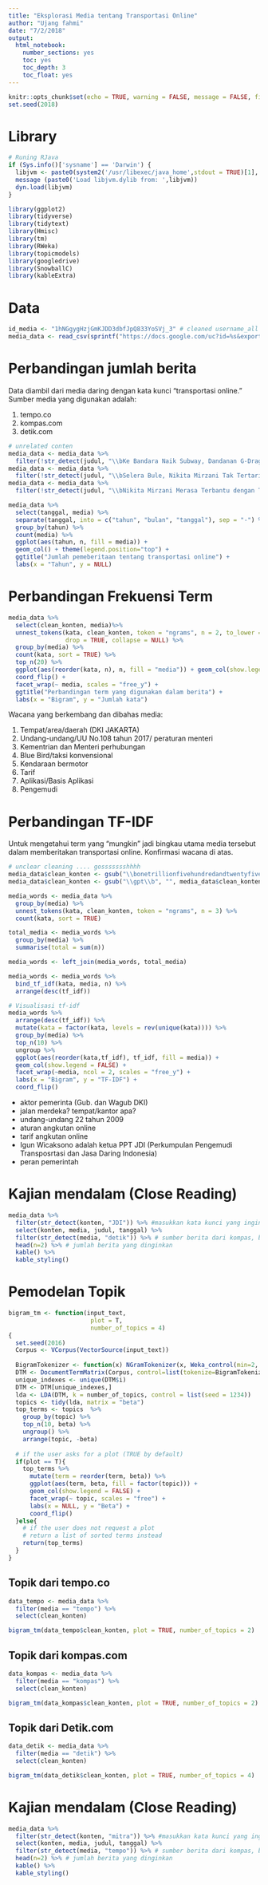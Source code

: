 ```yaml
---
title: "Eksplorasi Media tentang Transportasi Online"
author: "Ujang fahmi"
date: "7/2/2018"
output: 
  html_notebook:
    number_sections: yes
    toc: yes
    toc_depth: 3
    toc_float: yes
---
```


```r
knitr::opts_chunk$set(echo = TRUE, warning = FALSE, message = FALSE, fig.pos = "h")
set.seed(2018)
```

# Library

```r
# Runing RJava
if (Sys.info()['sysname'] == 'Darwin') {
  libjvm <- paste0(system2('/usr/libexec/java_home',stdout = TRUE)[1],'/jre/lib/server/libjvm.dylib')
  message (paste0('Load libjvm.dylib from: ',libjvm))
  dyn.load(libjvm)
}

library(ggplot2)
library(tidyverse)
library(tidytext)
library(Hmisc)
library(tm)
library(RWeka)
library(topicmodels)
library(googledrive)
library(SnowballC)
library(kableExtra)
```

# Data

```r
id_media <- "1hNGgygHzjGmKJDD3dbfJpQ833YoSVj_3" # cleaned username_all 
media_data <- read_csv(sprintf("https://docs.google.com/uc?id=%s&export=download", id_media))
```

# Perbandingan jumlah berita
Data diambil dari media daring dengan kata kunci "transportasi online." Sumber media yang digunakan adalah:

1. tempo.co
2. kompas.com
3. detik.com

```r
# unrelated conten
media_data <- media_data %>%
  filter(!str_detect(judul, "\\bKe Bandara Naik Subway, Dandanan G-Dragon Mirip Teroris?\\b"))
media_data <- media_data %>%
  filter(!str_detect(judul, "\\bSelera Bule, Nikita Mirzani Tak Tertarik Pilot Tampan Mantan Pacar Kahiyang\\b"))
media_data <- media_data %>%
  filter(!str_detect(judul, "\\bNikita Mirzani Merasa Terbantu dengan Transportasi Online\\b"))

media_data %>%
  select(tanggal, media) %>% 
  separate(tanggal, into = c("tahun", "bulan", "tanggal"), sep = "-") %>%
  group_by(tahun) %>%
  count(media) %>%
  ggplot(aes(tahun, n, fill = media)) +
  geom_col() + theme(legend.position="top") +
  ggtitle("Jumlah pemeberitaan tentang transportasi online") +
  labs(x = "Tahun", y = NULL)
```

# Perbandingan Frekuensi Term
```r
media_data %>%
  select(clean_konten, media)%>%
  unnest_tokens(kata, clean_konten, token = "ngrams", n = 2, to_lower = TRUE, 
                drop = TRUE, collapse = NULL) %>%
  group_by(media) %>%
  count(kata, sort = TRUE) %>%
  top_n(20) %>%
  ggplot(aes(reorder(kata, n), n, fill = "media")) + geom_col(show.legend = FALSE) + 
  coord_flip() + 
  facet_wrap(~ media, scales = "free_y") +
  ggtitle("Perbandingan term yang digunakan dalam berita") +
  labs(x = "Bigram", y = "Jumlah kata")
```
Wacana yang berkembang dan dibahas media:

1. Tempat/area/daerah (DKI JAKARTA)
2. Undang-undang/UU No.108 tahun 2017/ peraturan menteri
3. Kementrian dan Menteri perhubungan
4. Blue Bird/taksi konvensional
5. Kendaraan bermotor
6. Tarif
7. Aplikasi/Basis Aplikasi
8. Pengemudi

# Perbandingan TF-IDF
Untuk mengetahui term yang "mungkin" jadi bingkau utama media tersebut dalam memberitakan transportasi online. Konfirmasi wacana di atas. 

```r
# unclear cleaning .... gossssssshhhh
media_data$clean_konten <- gsub("\\bonetrillionfivehundredandtwentyfivebillionsevenhundredandsixtyeightmillionninehundredandninetysixthousandfivehundredandninetyeight\\b", "", media_data$clean_konten)
media_data$clean_konten <- gsub("\\gpt\\b", "", media_data$clean_konten)

media_words <- media_data %>%
  group_by(media) %>%
  unnest_tokens(kata, clean_konten, token = "ngrams", n = 3) %>%
  count(kata, sort = TRUE)

total_media <- media_words %>% 
  group_by(media) %>% 
  summarise(total = sum(n))

media_words <- left_join(media_words, total_media)

media_words <- media_words %>%
  bind_tf_idf(kata, media, n) %>%
  arrange(desc(tf_idf))

# Visualisasi tf-idf
media_words %>%
  arrange(desc(tf_idf)) %>%
  mutate(kata = factor(kata, levels = rev(unique(kata)))) %>% 
  group_by(media) %>% 
  top_n(10) %>% 
  ungroup %>%
  ggplot(aes(reorder(kata,tf_idf), tf_idf, fill = media)) +
  geom_col(show.legend = FALSE) +
  facet_wrap(~media, ncol = 2, scales = "free_y") + 
  labs(x = "Bigram", y = "TF-IDF") +
  coord_flip()
```

- aktor pemerinta (Gub. dan Wagub DKI)
- jalan merdeka? tempat/kantor apa?
- undang-undang 22 tahun 2009
- aturan angkutan online
- tarif angkutan online
- Igun Wicaksono adalah ketua PPT JDI (Perkumpulan Pengemudi Transposrtasi dan Jasa Daring Indonesia)
- peran pemerintah


# Kajian mendalam (Close Reading)

```r
media_data %>%
  filter(str_detect(konten, "JDI")) %>% #masukkan kata kunci yang ingin di cari
  select(konten, media, judul, tanggal) %>%
  filter(str_detect(media, "detik")) %>% # sumber berita dari kompas, bisa diganti "tempo" atau "detik"
  head(n=2) %>% # jumlah berita yang dinginkan    
  kable() %>%
  kable_styling()
```


# Pemodelan Topik
```r
bigram_tm <- function(input_text, 
                       plot = T, 
                       number_of_topics = 4)
{    
  set.seed(2016)
  Corpus <- VCorpus(VectorSource(input_text))
  
  BigramTokenizer <- function(x) NGramTokenizer(x, Weka_control(min=2, max=3))
  DTM <- DocumentTermMatrix(Corpus, control=list(tokenize=BigramTokenizer))
  unique_indexes <- unique(DTM$i)
  DTM <- DTM[unique_indexes,]
  lda <- LDA(DTM, k = number_of_topics, control = list(seed = 1234))
  topics <- tidy(lda, matrix = "beta")
  top_terms <- topics  %>% 
    group_by(topic) %>% 
    top_n(10, beta) %>%
    ungroup() %>%
    arrange(topic, -beta)
  
  # if the user asks for a plot (TRUE by default)
  if(plot == T){
    top_terms %>%
      mutate(term = reorder(term, beta)) %>% 
      ggplot(aes(term, beta, fill = factor(topic))) +
      geom_col(show.legend = FALSE) + 
      facet_wrap(~ topic, scales = "free") +
      labs(x = NULL, y = "Beta") + 
      coord_flip()
  }else{ 
    # if the user does not request a plot
    # return a list of sorted terms instead
    return(top_terms)
  }
}
```

## Topik dari tempo.co
```r
data_tempo <- media_data %>%
  filter(media == "tempo") %>%
  select(clean_konten)

bigram_tm(data_tempo$clean_konten, plot = TRUE, number_of_topics = 2)
```

## Topik dari kompas.com
```r
data_kompas <- media_data %>%
  filter(media == "kompas") %>%
  select(clean_konten)

bigram_tm(data_kompas$clean_konten, plot = TRUE, number_of_topics = 2)
```

## Topik dari Detik.com
```r
data_detik <- media_data %>%
  filter(media == "detik") %>%
  select(clean_konten)

bigram_tm(data_detik$clean_konten, plot = TRUE, number_of_topics = 4)
```

# Kajian mendalam (Close Reading)

```r
media_data %>%
  filter(str_detect(konten, "mitra")) %>% #masukkan kata kunci yang ingin di cari
  select(konten, media, judul, tanggal) %>%
  filter(str_detect(media, "tempo")) %>% # sumber berita dari kompas, bisa diganti "tempo" atau "detik"
  head(n=2) %>% # jumlah berita yang dinginkan    
  kable() %>%
  kable_styling()
```
